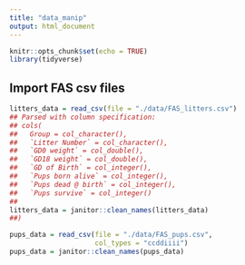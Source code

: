 ```yaml
---
title: "data_manip"
output: html_document
---
```


```r
knitr::opts_chunk$set(echo = TRUE)
library(tidyverse)
```

## Import FAS csv files
```r
litters_data = read_csv(file = "./data/FAS_litters.csv")
## Parsed with column specification:
## cols(
##   Group = col_character(),
##   `Litter Number` = col_character(),
##   `GD0 weight` = col_double(),
##   `GD18 weight` = col_double(),
##   `GD of Birth` = col_integer(),
##   `Pups born alive` = col_integer(),
##   `Pups dead @ birth` = col_integer(),
##   `Pups survive` = col_integer()
## 
litters_data = janitor::clean_names(litters_data) 
##)
```

```r
pups_data = read_csv(file = "./data/FAS_pups.csv", 
                     col_types = "ccddiiii")
pups_data = janitor::clean_names(pups_data)
```